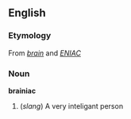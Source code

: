 ==English==
===Etymology===
From ''[[brain]]'' and ''[[ENIAC]]''
===Noun===
'''brainiac'''
#(''slang'') A very inteligant person
